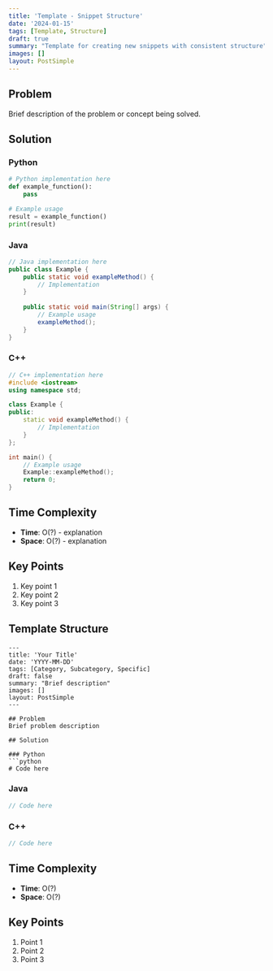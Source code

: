 ```yaml
---
title: 'Template - Snippet Structure'
date: '2024-01-15'
tags: [Template, Structure]
draft: true
summary: "Template for creating new snippets with consistent structure"
images: []
layout: PostSimple
---
```


## Problem
Brief description of the problem or concept being solved.

## Solution

### Python
```python
# Python implementation here
def example_function():
    pass

# Example usage
result = example_function()
print(result)
```

### Java
```java
// Java implementation here
public class Example {
    public static void exampleMethod() {
        // Implementation
    }
    
    public static void main(String[] args) {
        // Example usage
        exampleMethod();
    }
}
```

### C++
```cpp
// C++ implementation here
#include <iostream>
using namespace std;

class Example {
public:
    static void exampleMethod() {
        // Implementation
    }
};

int main() {
    // Example usage
    Example::exampleMethod();
    return 0;
}
```

## Time Complexity
- **Time**: O(?) - explanation
- **Space**: O(?) - explanation

## Key Points
1. Key point 1
2. Key point 2
3. Key point 3

## Template Structure
```
---
title: 'Your Title'
date: 'YYYY-MM-DD'
tags: [Category, Subcategory, Specific]
draft: false
summary: "Brief description"
images: []
layout: PostSimple
---

## Problem
Brief problem description

## Solution

### Python
```python
# Code here
```

### Java
```java
// Code here
```

### C++
```cpp
// Code here
```

## Time Complexity
- **Time**: O(?)
- **Space**: O(?)

## Key Points
1. Point 1
2. Point 2
3. Point 3 